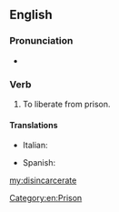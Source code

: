 ==English==

===Pronunciation===
* {{audio|en-us-disincarcerate.ogg|Audio (US)|lang=en}}

===Verb===
{{en-verb|disincarcerat}}

# {{context|obsolete|lang=en}} To liberate from prison.

====Translations====
{{trans-top|liberate from prison}}
* Italian: {{t|it|scarcerare}}
{{trans-mid}}
* Spanish: {{t|es|desincarcerar}}
{{trans-bottom}}

[[my:disincarcerate]]
[[Category:en:Prison]]